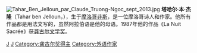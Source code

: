 [[File:Tahar_Ben_Jelloun_par_Claude_Truong-Ngoc_sept_2013.jpg|thumb]]
'''塔哈尔·本·杰隆'''（Tahar ben Jelloun，{{bd|1944年|12月1日||}}），生于[[摩洛哥|摩洛哥]][[非斯|非斯]]，是一位摩洛哥诗人和作家。他所有作品都是用法文写的，虽然阿拉伯语是他的母语。1987年他的作品《La Nuit Sacrée》获[[龚古尔文学奖|龚古尔文学奖]]。

{{Authority control}}
[[Category:摩洛哥作家|J]]
[[Category:法語作家|J]]
[[Category:龚古尔奖得主|Category:龚古尔奖得主]]
[[Category:外语作家|Category:外语作家]]